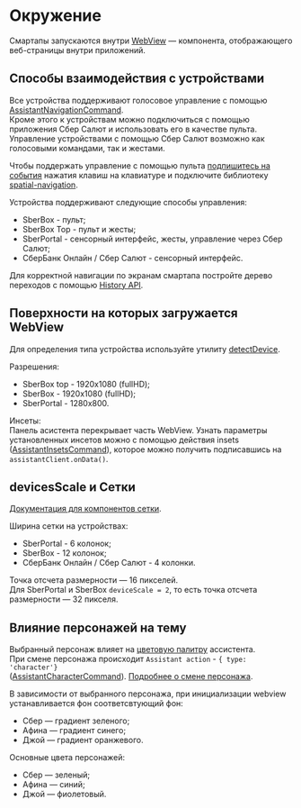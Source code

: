 
<Meta title="Environment" />

# Окружение

Смартапы запускаются внутри [WebView](https://webkit.org/) — компонента, отображающего веб-страницы внутри приложений.

## Способы взаимодействия с устройствами
Все устройства поддерживают голосовое управление с помощью [AssistantNavigationCommand](https://github.com/salute-developers/salutejs-client#AssistantNavigationCommand).  
Кроме этого к устройствам можно подключиться с помощью приложения Сбер Салют и использовать его в качестве пульта. Управление устройствами с помощью Сбер Салют возможно как голосовыми командами, так и жестами.

Чтобы поддержать управление с помощью пульта [подпишитесь на события](https://github.com/salute-developers/salutejs-client#%D0%BD%D0%B0%D0%B6%D0%B0%D1%82%D0%B8%D0%B5-%D0%BA%D0%BD%D0%BE%D0%BF%D0%BE%D0%BA-%D0%BD%D0%B0-%D0%BF%D1%83%D0%BB%D1%8C%D1%82%D0%B5) нажатия клавиш на клавиатуре и подключите библиотеку [spatial-navigation](https://github.com/salute-developers/spatial-navigation).

Устройства поддерживают следующие способы управления:
- SberBox - пульт;
- SberBox Top - пульт и жесты;
- SberPortal - сенсорный интерфейс, жесты, управление через Сбер Салют;
- СберБанк Онлайн / Сбер Салют - сенсорный интерфейс.

Для корректной навигации по экранам смартапа постройте дерево переходов с помощью [History API](https://github.com/salute-developers/salutejs-client#%D0%BD%D0%B0%D0%B2%D0%B8%D0%B3%D0%B0%D1%86%D0%B8%D1%8F-%D0%BF%D0%BE-%D1%81%D1%82%D1%80%D0%B0%D0%BD%D0%B8%D1%86%D0%B0%D0%BC-%D1%81%D0%BC%D0%B0%D1%80%D1%82%D0%B0%D0%BF%D0%B0).

## Поверхности на которых загружается WebView

Для определения типа устройства используйте утилиту [detectDevice](/?path=/docs/core-utils--page#detectdevice).

Разрешения:  
- SberBox top - 1920x1080 (fullHD);
- SberBox - 1920x1080 (fullHD);
- SberPortal - 1280x800.

Инсеты:  
Панель асистента перекрывает часть WebView. Узнать параметры установленных инсетов можно с помощью действия insets ([AssistantInsetsCommand](https://github.com/salute-developers/salutejs-client#AssistantInsetsCommand)), которое можно получить подписавшись на `assistantClient.onData()`.

## devicesScale и Сетки 

[Документация для компонентов сетки](/?path=/docs/layout-grid--default).

Ширина сетки на устройствах:
- SberPortal - 6 колонок;  
- SberBox - 12 колонок;  
- СберБанк Онлайн / Сбер Салют - 4 колонки.

Точка отсчета размерности — 16 пикселей.  
Для SberPortal и SberBox `deviceScale = 2`, то есть точка отсчета размерности — 32 пикселя.  

## Влияние персонажей на тему

Выбранный персонаж влияет на [цветовую палитру](/?path=/docs/colors--default) ассистента.  
При смене персонажа происходит `Assistant action` - `{ type: 'character'}`  
([AssistantCharacterCommand](https://github.com/salute-developers/salutejs-client#AssistantCharacterCommand)). [Подробнее о смене персонажа](/?path=/docs/theming--page).    

В зависимости от выбранного персонажа, при инициализации webview устанавливается фон соответсвтующий фон:
- Сбер — градиент зеленого;
- Афина — градиент синего;
- Джой — градиент оранжевого.

Основные цвета персонажей:
- Сбер — зеленый;
- Афина — синий;
- Джой — фиолетовый.
